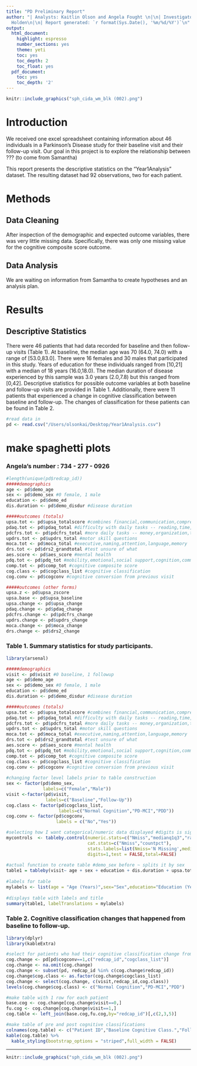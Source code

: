 ```yaml
---
title: "PD Preliminary Report"
author: "| Analysts: Kaitlin Olson and Angela Fought \n|\n| Investigators: Samantha
  Holden\n|\n| Report generated: `r format(Sys.Date(), '%m/%d/%Y')`\n"
output:
  html_document:
    highlight: espresso
    number_sections: yes
    theme: yeti
    toc: yes
    toc_depth: 2
    toc_float: yes
  pdf_document:
    toc: yes
    toc_depth: '2'
---
```

```r
knitr::include_graphics("sph_cida_wm_blk (002).png")
```

# Introduction

We received one excel spreadsheet containing information about 46 individuals in a Parkinson's Disease study for their baseline visit and their follow-up visit. Our goal in this project is to explore the relationship between ??? (to come from Samantha)

This report presents the descriptive statistics on the "Year1Analysis" dataset. The resulting dataset had 92 observations, two for each patient.

# Methods

## Data Cleaning

After inspection of the demographic and expected outcome variables, there was very little missing data. Specifically, there was only one missing value for the cognitive composite score outcome.

## Data Analysis

We are waiting on information from Samantha to create hypotheses and an analysis plan.

# Results

## Descriptive Statistics

There were 46 patients that had data recorded for baseline and then follow-up visits (Table 1). At baseline, the median age was 70 (64.0, 74.0) with a range of [53.0,83.0]. There were 16 females and 30 males that participated in this study. Years of education for these individuals ranged from [10,21] with a median of 18 years (16.0,18.0). The median duration of disease experienced by this sample was 3.0 years (2.0,7.8) but this ranged from [0,42]. Descriptive statistics for possible outcome variables at both baseline and follow-up visits are provided in Table 1. Additionally, there were 11 patients that experienced a change in cognitive classification between baseline and follow-up. The changes of classification for these patients can be found in Table 2.

```r
#read data in
pd <- read.csv("/Users/olsonkai/Desktop/Year1Analysis.csv")
```

# make spaghetti plots

### Angela's number : 734 - 277 - 0926

```r
#length(unique(pd$redcap_id))
#####demographics
age <- pd$demo_age
sex <- pd$demo_sex #0 female, 1 male
education <- pd$demo_ed
dis.duration <- pd$demo_disdur #disease duration

#####outcomes (totals)
upsa.tot <- pd$upsa_totalscore #combines financial,communication,comprehension,transportation,household management
pdaq.tot <- pd$pdaq_total #difficulty with daily tasks -- reading,time,instructions,discussion,memory
pdcfrs.tot <- pd$pdcfrs_total #more daily tasks -- money,organization,transportation,understanding
updrs.tot <- pd$updrs_total #motor skill questions
moca.tot <- pd$moca_total #executive,naming,attention,language,memory
drs.tot <- pd$drs2_grandtotal #test unsure of what
aes.score <- pd$aes_score #mental health
pdq.tot <- pd$pdq_tot #mobility,emotional,social support,cognition,communication,stigma,bodily discomfort
comp.tot <- pd$comp_tot #cognitive composite score
cog.class <- pd$cogclass_list #cognitive classification
cog.conv <- pd$cogconv #cognitive conversion from previous visit

#####outcomes (other forms)
upsa.z <- pd$upsa_zscore
upsa.base <- pd$upsa_baseline
upsa.change <- pd$upsa_change
pdaq.change <- pd$pdaq_change
pdcfrs.change <- pd$pdcfrs_change
updrs.change <- pd$updrs_change
moca.change <- pd$moca_change
drs.change <- pd$drs2_change
```

### Table 1. Summary statistics for study participants.
```r
library(arsenal)

#####demographics
visit <- pd$visit #0 baseline, 1 followup
age <- pd$demo_age
sex <- pd$demo_sex #0 female, 1 male
education <- pd$demo_ed
dis.duration <- pd$demo_disdur #disease duration

#####outcomes (totals)
upsa.tot <- pd$upsa_totalscore #combines financial,communication,comprehension,transportation,household management
pdaq.tot <- pd$pdaq_total #difficulty with daily tasks -- reading,time,instructions,discussion,memory
pdcfrs.tot <- pd$pdcfrs_total #more daily tasks -- money,organization,transportation,understanding
updrs.tot <- pd$updrs_total #motor skill questions
moca.tot <- pd$moca_total #executive,naming,attention,language,memory
drs.tot <- pd$drs2_grandtotal #test unsure of what
aes.score <- pd$aes_score #mental health
pdq.tot <- pd$pdq_tot #mobility,emotional,social support,cognition,communication,stigma,bodily discomfort
comp.tot <- pd$comp_tot #cognitive composite score
cog.class <- pd$cogclass_list #cognitive classification
cog.conv <- pd$cogconv #cognitive conversion from previous visit
 
#changing factor level labels prior to table construction
sex <- factor(pd$demo_sex,
              labels=c("Female","Male"))
visit <-factor(pd$visit,
               labels=c("Baseline","Follow-Up"))
cog.class <- factor(pd$cogclass_list,
                    labels=c("Normal Cognition","PD-MCI","PDD"))
cog.conv <- factor(pd$cogconv,
                   labels = c("No","Yes"))

#selecting how I want categorical/numeric data displayed #digits is significant figures
mycontrols  <- tableby.control(numeric.stats=c("Nmiss","medianq1q3","range"),
                               cat.stats=c("Nmiss","countpct"),
                               stats.labels=list(Nmiss='N Missing',medianq1q3='Median (Q1,Q3)', range='Range'),
                               digits=1,test = FALSE,total=FALSE)
 
#actual function to create table #demo_sex before ~ splits it by sex
table1 = tableby(visit~ age + sex + education + dis.duration + upsa.tot + pdaq.tot + pdcfrs.tot + updrs.tot + moca.tot + drs.tot + aes.score + pdq.tot + comp.tot, control = mycontrols)
 
#labels for table
mylabels <- list(age = "Age (Years)",sex="Sex",education="Education (Years)",dis.duration="Disease Duration (Years)",upsa.tot="UPSA-2 Total Score",pdaq.tot="PDAQ Total Score",pdcfrs.tot="PD-CFRS Total Score",updrs.tot="UPDRS Part III Total Score",moca.tot="MoCa Total Score",drs.tot="Total DRS Raw Score",aes.score="AES-C Total Score",pdq.tot="Total PDQ-39 Score",comp.tot="Cognitive Composite Score")
 
#displays table with labels and title
summary(table1, labelTranslations = mylabels)
```

### Table 2. Cognitive classification changes that happened from baseline to follow-up.
```r
library(dplyr)
library(kableExtra)

#select for patients who had their cognitive classification change from baseline to followup
cog.change <- pd[pd$cogconv==1,c("redcap_id","cogclass_list")]
cog.change <- na.omit(cog.change)
cog.change <- subset(pd, redcap_id %in% c(cog.change$redcap_id))
cog.change$cog.class <- as.factor(cog.change$cogclass_list)
cog.change <- select(cog.change, c(visit,redcap_id,cog.class))
levels(cog.change$cog.class) <- c("Normal Cognition","PD-MCI","PDD")

#make table with 1 row for each patient
base.cog <- cog.change[cog.change$visit==0,]
fu.cog <- cog.change[cog.change$visit==1,]
cog.table <- left_join(base.cog,fu.cog,by="redcap_id")[,c(2,3,5)]

#make table of pre and post cognitive classifications
colnames(cog.table) <- c("Patient ID","Baseline Cognitive Class.","Follow-Up Cognitive Class.")
kable(cog.table) %>%
  kable_styling(bootstrap_options = "striped",full_width = FALSE)
```

<!-- footer -->

---

```r
knitr::include_graphics("sph_cida_wm_blk (002).png")
```